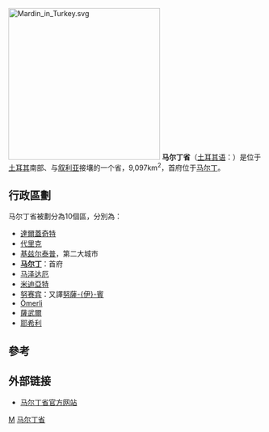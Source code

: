 {{Unreferenced|time=2019-10-12}}
[[File:Mardin_in_Turkey.svg|300px]]
'''马尔丁省'''（[[土耳其语|土耳其语]]：{{lang|tr|'''Mardin il'''}}）是位于[[土耳其|土耳其]]南部、与[[叙利亚|叙利亚]]接壤的一个省，9,097km<sup>2</sup>，首府位于[[马尔丁|马尔丁]]。

== 行政區劃 ==
马尔丁省被劃分為10個區，分別為：
*[[達爾蓋奇特|達爾蓋奇特]]
*[[代里克|代里克]]
*[[基兹尔泰普|基兹尔泰普]]，第二大城市
*'''[[马尔丁|马尔丁]]'''：首府
*[[马泽达厄|马泽达厄]]
*[[米迪亞特|米迪亞特]]
*[[努赛宾|努赛宾]]：又譯[[努薩伊賓|努薩-{伊}-賓]]
*[[Ömerli,_Mardin|Ömerli]]
*[[薩武爾|薩武爾]]
*[[耶希利|耶希利]]

== 參考 ==
{{reflist}}

==外部链接==
*[http://www.mardin.gov.tr 马尔丁省官方网站] {{Wayback|url=http://www.mardin.gov.tr/ |date=20160422024608 }}

{{Turkey}}
{{Authority control}}
{{DEFAULTSORT:Mardin}}
[[Category:土耳其行政區劃|M]]
[[Category:马尔丁省|]]
{{Turkey-geo-stub}}